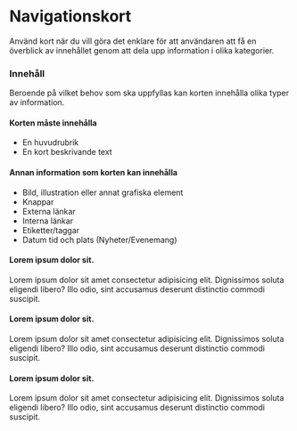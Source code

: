 


<Meta title="Komponenter/Kort/Översikt" />

# Navigationskort

<p>Använd kort när du vill göra det enklare för att användaren att få en överblick av innehållet genom att dela upp information i olika kategorier.</p>

### Innehåll

<p>Beroende på vilket behov som ska uppfyllas kan korten innehålla olika typer av information.</p>

#### Korten måste innehålla
- En huvudrubrik
- En kort beskrivande text

#### Annan information som korten kan innehålla
- Bild, illustration eller annat grafiska element
- Knappar
- Externa länkar
- Interna länkar
- Etiketter/taggar
- Datum tid och plats (Nyheter/Evenemang)

<Preview>
    <CardList>
        <Card clickable>
            <CardImage className="h-80" src={PlaceholderImage} alt="placeholder" />
            <CardBody>
                <h4><CardLink href="https://example.com" external={true}>Lorem ipsum dolor sit.</CardLink></h4>
                <p>Lorem ipsum dolor sit amet consectetur adipisicing elit. Dignissimos soluta eligendi libero? Illo odio, sint accusamus deserunt distinctio commodi suscipit.</p>
            </CardBody>
        </Card>
        <Card clickable>
            <CardImage className="h-80" src={PlaceholderImage} alt="placeholder" />
            <CardBody>
                <h4><CardLink href="https://example.com" external={true}>Lorem ipsum dolor sit.</CardLink></h4>
                <p>Lorem ipsum dolor sit amet consectetur adipisicing elit. Dignissimos soluta eligendi libero? Illo odio, sint accusamus deserunt distinctio commodi suscipit.</p>
            </CardBody>
        </Card>
        <Card clickable>
            <CardImage className="h-80" src={PlaceholderImage} alt="placeholder" />
            <CardBody>
                <h4><CardLink href="https://example.com" external={true}>Lorem ipsum dolor sit.</CardLink></h4>
                <p>Lorem ipsum dolor sit amet consectetur adipisicing elit. Dignissimos soluta eligendi libero? Illo odio, sint accusamus deserunt distinctio commodi suscipit.</p>
            </CardBody>
        </Card>
    </CardList>
</Preview>
